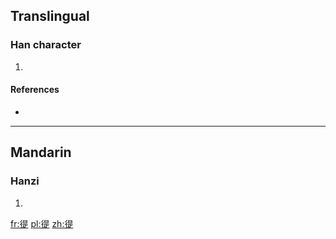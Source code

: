 ==Translingual==

===Han character===
{{Han char|rn=60|rad=彳|as=09|sn=12|four=2628<sub>1</sub>|canj=竹人日一人 (HOAMO)}}

# {{defn|Han|sort=彳09}}

====References====
* {{Han ref|kx=0369.090|dkj=10170|dj=0695.010|hdz=20832.090|uh=5FA5|ud=24485|bh=D8F6|bd=55542}}

----

==Mandarin==

===Hanzi===
{{cmn-hanzi|pin=[[chí]] ([[chi2]])|wg=ch'ih<sup>2</sup>}}

# {{defn|lang=cmn|sort=彳09}}

[[fr:徥]]
[[pl:徥]]
[[zh:徥]]
